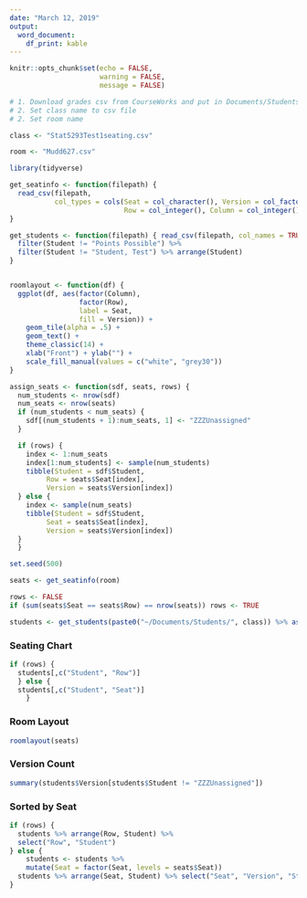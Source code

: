 ```yaml
---
date: "March 12, 2019"
output: 
  word_document:
    df_print: kable
---
```


```r
knitr::opts_chunk$set(echo = FALSE,
                      warning = FALSE,
                      message = FALSE)
```

```r
# 1. Download grades csv from CourseWorks and put in Documents/Students folder
# 2. Set class name to csv file
# 2. Set room name

class <- "Stat5293Test1seating.csv"

room <- "Mudd627.csv"

library(tidyverse)

get_seatinfo <- function(filepath) {
  read_csv(filepath,
           col_types = cols(Seat = col_character(), Version = col_factor(levels = c("A", "B")),
                            Row = col_integer(), Column = col_integer()))
}

get_students <- function(filepath) { read_csv(filepath, col_names = TRUE, cols_only(Student = col_character())) %>%
  filter(Student != "Points Possible") %>%
  filter(Student != "Student, Test") %>% arrange(Student)
}


roomlayout <- function(df) {
  ggplot(df, aes(factor(Column),
                 factor(Row), 
                 label = Seat, 
                 fill = Version)) +
    geom_tile(alpha = .5) + 
    geom_text() +  
    theme_classic(14) + 
    xlab("Front") + ylab("") +
    scale_fill_manual(values = c("white", "grey30"))
}

assign_seats <- function(sdf, seats, rows) {
  num_students <- nrow(sdf)
  num_seats <- nrow(seats)
  if (num_students < num_seats) {
    sdf[(num_students + 1):num_seats, 1] <- "ZZZUnassigned"
  }

  if (rows) {
    index <- 1:num_seats
    index[1:num_students] <- sample(num_students)
    tibble(Student = sdf$Student,
         Row = seats$Seat[index],
         Version = seats$Version[index])
  } else {
    index <- sample(num_seats)
    tibble(Student = sdf$Student,
         Seat = seats$Seat[index],
         Version = seats$Version[index])
  }
  }

```

```r
set.seed(500)

seats <- get_seatinfo(room)

rows <- FALSE
if (sum(seats$Seat == seats$Row) == nrow(seats)) rows <- TRUE

students <- get_students(paste0("~/Documents/Students/", class)) %>% assign_seats(seats, rows)
```

### Seating Chart
```r
if (rows) {
  students[,c("Student", "Row")]
  } else {
  students[,c("Student", "Seat")]
    }
```


### Room Layout
```r
roomlayout(seats)
```


### Version Count
```r
summary(students$Version[students$Student != "ZZZUnassigned"])
```


### Sorted by Seat
```r
if (rows) {
  students %>% arrange(Row, Student) %>% 
  select("Row", "Student")
} else {
    students <- students %>%
    mutate(Seat = factor(Seat, levels = seats$Seat))
  students %>% arrange(Seat, Student) %>% select("Seat", "Version", "Student")
}
```




